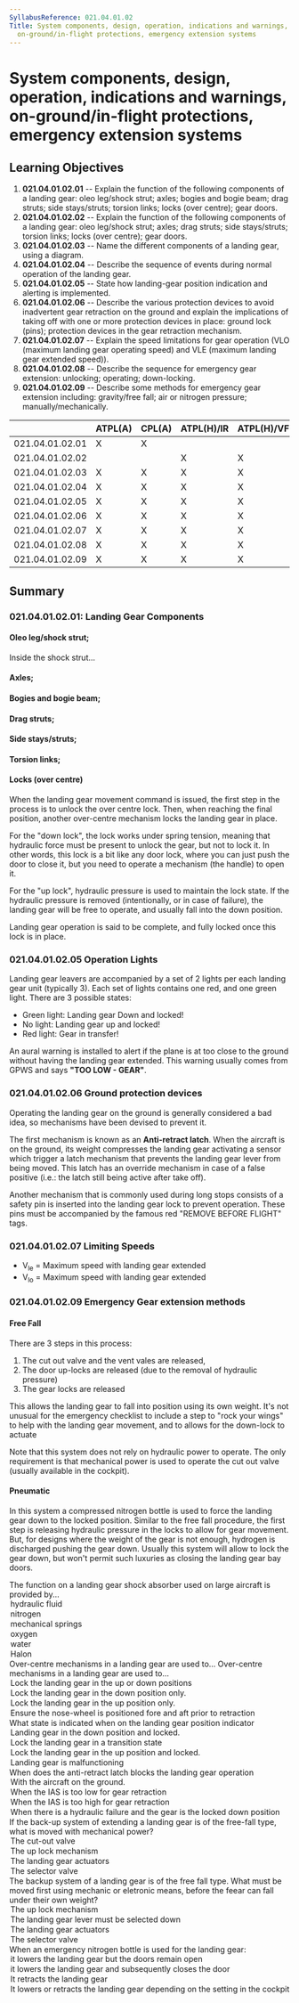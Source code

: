 ```yaml
---
SyllabusReference: 021.04.01.02
Title: System components, design, operation, indications and warnings,
  on-ground/in-flight protections, emergency extension systems
---
```


# System components, design, operation, indications and warnings, on-ground/in-flight protections, emergency extension systems

## Learning Objectives

1.  **021.04.01.02.01** -- Explain the function of the following components of a
    landing gear: oleo leg/shock strut; axles; bogies and bogie beam; drag
    struts; side stays/struts; torsion links; locks (over centre); gear doors.
2.  **021.04.01.02.02** -- Explain the function of the following components of a
    landing gear: oleo leg/shock strut; axles; drag struts; side stays/struts;
    torsion links; locks (over centre); gear doors.
3.  **021.04.01.02.03** -- Name the different components of a landing gear, using
    a diagram.
4.  **021.04.01.02.04** -- Describe the sequence of events during normal
    operation of the landing gear.
5.  **021.04.01.02.05** -- State how landing-gear position indication and
    alerting is implemented.
6.  **021.04.01.02.06** -- Describe the various protection devices to avoid
    inadvertent gear retraction on the ground and explain the implications of
    taking off with one or more protection devices in place: ground lock (pins);
    protection devices in the gear retraction mechanism.
7.  **021.04.01.02.07** -- Explain the speed limitations for gear operation (VLO
    (maximum landing gear operating speed) and VLE (maximum landing gear extended
    speed)).
8.  **021.04.01.02.08** -- Describe the sequence for emergency gear extension:
    unlocking; operating; down-locking.
9.  **021.04.01.02.09** -- Describe some methods for emergency gear extension
    including: gravity/free fall; air or nitrogen pressure;
    manually/mechanically.

|                 | ATPL(A) | CPL(A) | ATPL(H)/IR | ATPL(H)/VFR | CPL(H) | IR  | CBIR(A) |
| --------------- | ------- | ------ | ---------- | ----------- | ------ | --- | ------- |
| 021.04.01.02.01 | X       | X      |            |             |        |     |         |
| 021.04.01.02.02 |         |        | X          | X           | X      |     |         |
| 021.04.01.02.03 | X       | X      | X          | X           | X      |     |         |
| 021.04.01.02.04 | X       | X      | X          | X           | X      |     |         |
| 021.04.01.02.05 | X       | X      | X          | X           | X      |     |         |
| 021.04.01.02.06 | X       | X      | X          | X           | X      |     |         |
| 021.04.01.02.07 | X       | X      | X          | X           | X      |     |         |
| 021.04.01.02.08 | X       | X      | X          | X           | X      |     |         |
| 021.04.01.02.09 | X       | X      | X          | X           | X      |     |         |

## Summary

### 021.04.01.02.01: Landing Gear Components

#### Oleo leg/shock strut;

Inside the shock strut...

#### Axles;

#### Bogies and bogie beam;

#### Drag struts;

#### Side stays/struts;

#### Torsion links;

#### Locks (over centre)

When the landing gear movement command is issued, the first step in the process
is to unlock the over centre lock. Then, when reaching the final position,
another over-centre mechanism locks the landing gear in place.

For the "down lock", the lock works under spring tension, meaning that hydraulic
force must be present to unlock the gear, but not to lock it. In other words,
this lock is a bit like any door lock, where you can just push the door to close
it, but you need to operate a mechanism (the handle) to open it.

For the "up lock", hydraulic pressure is used to maintain the lock state. If the
hydraulic pressure is removed (intentionally, or in case of failure), the
landing gear will be free to operate, and usually fall into the down position.

Landing gear operation is said to be complete, and fully locked once this lock
is in place.

### 021.04.01.02.05 Operation Lights

Landing gear leavers are accompanied by a set of 2 lights per each landing gear
unit (typically 3). Each set of lights contains one red, and one green light.
There are 3 possible states:

- Green light: Landing gear Down and locked!
- No light: Landing gear up and locked!
- Red light: Gear in transfer!

An aural warning is installed to alert if the plane is at too close to the
ground without having the landing gear extended. This warning usually comes from
GPWS and says **"TOO LOW - GEAR"**.

### 021.04.01.02.06 Ground protection devices

Operating the landing gear on the ground is generally considered a bad idea, so
mechanisms have been devised to prevent it.

The first mechanism is known as an **Anti-retract latch**. When the aircraft is
on the ground, its weight compresses the landing gear activating a sensor which
trigger a latch mechanism that prevents the landing gear lever from being moved.
This latch has an override mechanism in case of a false positive (i.e.: the
latch still being active after take off).

Another mechanism that is commonly used during long stops consists of a safety
pin is inserted into the landing gear lock to prevent operation. These pins must
be accompanied by the famous red "REMOVE BEFORE FLIGHT" tags.

### 021.04.01.02.07 Limiting Speeds

- V<sub>le</sub> = Maximum speed with landing gear extended
- V<sub>lo</sub> = Maximum speed with landing gear extended

### 021.04.01.02.09 Emergency Gear extension methods

#### Free Fall

There are 3 steps in this process:

1.  The cut out valve and the vent vales are released,
2.  The door up-locks are released (due to the removal of hydraulic pressure)
3.  The gear locks are released

This allows the landing gear to fall into position using its own weight. It's
not unusual for the emergency checklist to include a step to "rock your wings"
to help with the landing gear movement, and to allows for the down-lock to
actuate

Note that this system does not rely on hydraulic power to operate. The only
requirement is that mechanical power is used to operate the cut out valve
(usually available in the cockpit).

#### Pneumatic

In this system a compressed nitrogen bottle is used to force the landing gear
down to the locked position. Similar to the free fall procedure, the first step
is releasing hydraulic pressure in the locks to allow for gear movement. But,
for designs where the weight of the gear is not enough, hydrogen is discharged
pushing the gear down. Usually this system will allow to lock the gear down, but
won't permit such luxuries as closing the landing gear bay doors.

<Question id="MDA1Z4BVY9" lo="021.04.01.02.01">
  <Text variant="oneCorrect">
    The <Subject /> function on a landing gear shock absorber used on large
    aircraft is provided by...
  </Text>

  <Option subject={[["damping"]]}>hydraulic fluid</Option>
  <Option subject={[["spring"]]}>nitrogen</Option>
  <Option>mechanical springs</Option>
  <Option>oxygen</Option>
  <Option>water</Option>
  <Option>Halon</Option>
</Question>

<Question id="MSA1Z4BVY3" lo="021.04.01.02.01">
  <Text variant="oneCorrect">
    Over-centre mechanisms in a landing gear are used to...
  </Text>
<Text variant="oneTwo">
  Over-centre mechanisms in a landing gear are used to...
</Text>
<Option correct>Lock the landing gear in the up or down positions</Option>
<Option>Lock the landing gear in the down position only.</Option>
<Option>Lock the landing gear in the up position only.</Option>

  <Option>
    Ensure the nose-wheel is positioned fore and aft prior to retraction
  </Option>
</Question>

<Question id="ZCD1Z4BVY2" lo="021.04.01.02.05">
  <Text variant="oneCorrect">
    What state is indicated when <Subject /> on the landing gear position
    indicator
  </Text>
<Option subject={[["All Green lights are lit"]]}>
  Landing gear in the down position and locked.
</Option>
<Option subject={[["All Red lights are lit"]]}>
  Lock the landing gear in a transition state
</Option>
<Option subject={[["No lights are lit"]]}>
  Lock the landing gear in the up position and locked.
</Option>

  <Option>Landing gear is malfunctioning</Option>
</Question>

<Question id="MSA1Z4BVY1" lo="021.04.01.02.06">
  <Text variant="oneCorrect">
    When does the anti-retract latch blocks the landing gear operation
  </Text>
<Option correct>With the aircraft on the ground.</Option>
<Option>When the IAS is too low for gear retraction</Option>
<Option>When the IAS is too high for gear retraction</Option>

  <Option>
    When there is a hydraulic failure and the gear is the locked down position
  </Option>
</Question>

<Question id="MSA1Z4BVD9" lo="021.04.01.02.09">
  <Text variant="oneCorrect">
    If the back-up system of extending a landing gear is of the free-fall type,
    what is moved with mechanical power?
  </Text>
<Option
  correct
  why="In a free fall mechanism the entire landing gear movement is powered by gravity. The exception is the cut out valve that allows to release hydraulic pressure keeping the system in place, which is operated mechanically. Usually by a valve in the cockpit"
>
  The cut-out valve
</Option>
<Option why="the up lock mechanism is under hydraulic pressure. It is operated indirectly when this pressure is removed by opening the cut out valve">
  The up lock mechanism
</Option>

  <Option>The landing gear actuators</Option>
  <Option>The selector valve</Option>
</Question>

<Question id="JU456HPUIB" lo="021.04.01.02.09">
  <Text variant="oneCorrect">
    The backup system of a landing gear is of the free fall type. What must be
    moved first using mechanic or eletronic means, before the feear can fall
    under their own weight?
  </Text>
<Option
  correct
  why="This is technically incorrect, but its the only possibly correct answer."
>
  The up lock mechanism
</Option>
<Option why="The backup system bypasses the normal system completely. Usually the emergency process will include a step to put the landing gear leaver in the down position, but it's not the first step in the process.">
  The landing gear lever must be selected down
</Option>

  <Option>The landing gear actuators</Option>
  <Option>The selector valve</Option>
</Question>

<Question id="0LL8DZRLQY" lo="021.04.01.02.09">
  <Text variant="oneCorrect">
    When an emergency nitrogen bottle is used for the landing gear:
  </Text>
<Option
  correct
  why="Pneumatic emergency systems typically only perform the crucial operation of locking the gear down. All other luxuries are not performed"
>
  it lowers the landing gear but the doors remain open
</Option>
<Option>it lowers the landing gear and subsequently closes the door</Option>
<Option>It retracts the landing gear</Option>

  <Option>
    It lowers or retracts the landing gear depending on the setting in the
    cockpit
  </Option>
</Question>
